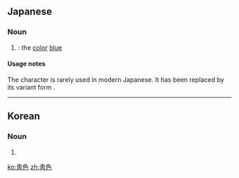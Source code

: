 {{also|青色}}
==Japanese==
{{ja-kanjitab|yomi=k|あお|いろ}}

===Noun===
{{ja-noun|あおいろ|hhira=あをいろ}}

# {{alternative form of|lang=ja|sort=あおいろ|青色}}: the [[color]] [[blue]]

====Usage notes====
The character {{m|ja|靑}} is rarely used in modern Japanese. It has been replaced by its variant form {{m|ja|青}}.

----

==Korean==
{{ko-hanjatab}}

===Noun===
{{ko-noun|hj|hangeul=청색}}

# {{hanja form of|청색|blue}}

[[ko:靑色]]
[[zh:靑色]]